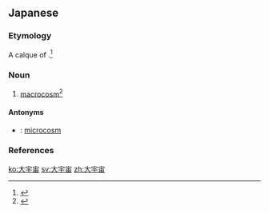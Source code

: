 ==Japanese==
{{ja-kanjitab|だい|う|ちゅう|yomi=on}}

===Etymology===
A calque of {{etyl|de|ja|sort=たいうちゅう'}} {{m|de|Makrokosmos}}.<ref>{{R:Kojien}}</ref>

===Noun===
{{ja-noun|だいうちゅう}}

# {{lb|ja|philosophy|sort=たいうちゅう'}} [[macrocosm]]<ref>{{R:Shogakukan}}</ref>

====Antonyms====
* {{ja-r|小宇宙|しょう.うちゅう}}: [[microcosm]]

===References===
<references/>

[[ko:大宇宙]]
[[sv:大宇宙]]
[[zh:大宇宙]]